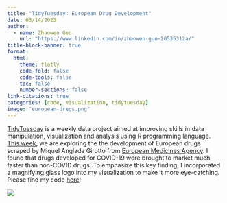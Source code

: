 ```yaml
---
title: "TidyTuesday: European Drug Development"
date: 03/14/2023
author:
  - name: Zhaowen Guo
    url: "https://www.linkedin.com/in/zhaowen-guo-20535312a/"
title-block-banner: true
format:
  html:
    theme: flatly
    code-fold: false
    code-tools: false
    toc: false
    number-sections: false
link-citations: true
categories: [code, visualization, tidytuesday]
image: "european-drugs.png"
---
```


[TidyTuesday](https://github.com/rfordatascience/tidytuesday) is a weekly data project aimed at improving skills in data manipulation, visualization and analysis using R programming language. [This week](https://github.com/rfordatascience/tidytuesday/blob/master/data/2023/2023-03-14/readme.md), we are exploring the the development of European drugs scraped by Miquel Anglada Girotto from [European Medicines Agency](https://www.ema.europa.eu/en/medicines/download-medicine-data). I found that drugs developed for COVID-19 were brought to market much faster than non-COVID drugs. To emphasize this key finding, I incorporated a magnifying glass logo into my visualization to make it more eye-catching. Please find my code [here](https://github.com/zwguo95/TidyTuesday/tree/main/2023/0314)!

![](european-drugs.png)
